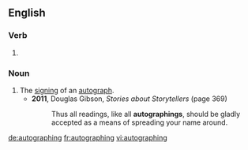 ==English==

===Verb===
{{head|en}}

# {{present participle of|autograph}}

===Noun===
{{en-noun}}

# The [[sign]]ing of an [[autograph]].
#* '''2011''', Douglas Gibson, ''Stories about Storytellers'' (page 369)
#*: Thus all readings, like all '''autographings''', should be gladly accepted as a means of spreading your name around.

[[de:autographing]]
[[fr:autographing]]
[[vi:autographing]]